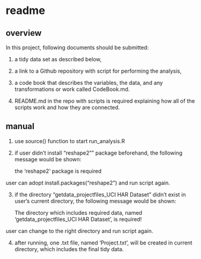 # readme
## overview
In this project, following documents should be submitted: 

  1) a tidy data set as described below, 
  
  2) a link to a Github repository with script for performing the analysis, 
  
  3) a code book that describes the variables, the data, and any transformations or work called CodeBook.md. 
  
  4) README.md in the repo with scripts is required explaining how all of the scripts work and how they are connected.
  
## manual
  1) use source() function to start run_analysis.R
  
  2) if user didn't install "reshape2"" package beforehand, the following message would be shown:
  
     the 'reshape2' package is required
     
  user can adopt install.packages("reshape2") and run script again.
     
  3) if the directory "getdata_projectfiles_UCI HAR Dataset" didn't exist in user's current directory, the following message would be shown:
  
      The directory which includes required data, named 'getdata_projectfiles_UCI HAR Dataset', is required!
      
  user can change to the right directory and run script again.
     
  4) after running, one .txt file, named 'Project.txt', will be created in current directory, which includes the final tidy data.
